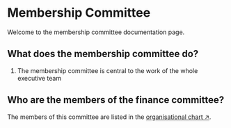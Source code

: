 # Membership Committee

Welcome to the membership committee documentation page.

## What does the membership committee do?

1. The membership committee is central to the work of the whole executive team


## Who are the members of the finance committee?

The members of this committee are listed in the [organisational chart ↗](/about/leadership).